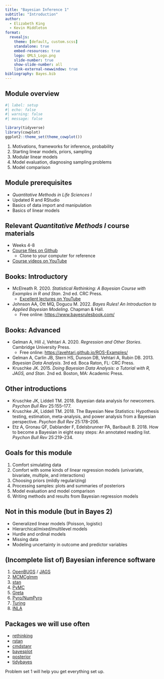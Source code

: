 ```yaml
---
title: "Bayesian Inference 1"
subtitle: "Introduction"
author:
  - Elizabeth King
  - Kevin Middleton
format:
  revealjs:
    theme: [default, custom.scss]
    standalone: true
    embed-resources: true
    logo: QMLS_Logo.png
    slide-number: true
    show-slide-number: all
    link-external-newwindow: true
bibliography: Bayes.bib
---
```


## Module overview

```r
#| label: setup
#| echo: false
#| warning: false
#| message: false

library(tidyverse)
library(cowplot)
ggplot2::theme_set(theme_cowplot())
```

1. Motivations, frameworks for inference, probability
2. Starting linear models, priors, sampling
3. Modular linear models
4. Model evaluation, diagnosing sampling problems
5. Model comparison


## Module prerequisites

- *Quantitative Methods in Life Sciences I*
- Updated R and RStudio
- Basics of data import and manipulation
- Basics of linear models


## Relevant *Quantitative Methods I* course materials

- Weeks 4-8
- [Course files on Github](https://github.com/kmiddleton/quant_methods)
  - Clone to your computer for reference
- [Course videos on YouTube](https://www.youtube.com/playlist?list=PLeIk-G-wZpqx1yW49XAHqoccBXhNJrUSu) 


## Books: Introductory

- McElreath R. 2020. *Statistical Rethinking: A Bayesian Course with Examples in R and Stan*. 2nd ed. CRC Press.
  - [Excellent lectures on YouTube](https://www.youtube.com/playlist?list=PLDcUM9US4XdMROZ57-OIRtIK0aOynbgZN)
- Johnson AA, Ott MQ, Dogucu M. 2022. *Bayes Rules! An Introduction to Applied Bayesian Modeling*. Chapman & Hall.
  - Free online: [https://www.bayesrulesbook.com/](https://www.bayesrulesbook.com/)


## Books: Advanced

- Gelman A, Hill J, Vehtari A. 2020. *Regression and Other Stories*. Cambridge University Press.
  - Free online: [https://avehtari.github.io/ROS-Examples/](https://avehtari.github.io/ROS-Examples/)
- Gelman A, Carlin JB, Stern HS, Dunson DB, Vehtari A, Rubin DB. 2013. *Bayesian Data Analysis*. 3rd ed. Boca Raton, FL: CRC Press.
- Kruschke JK. 2015. *Doing Bayesian Data Analysis: a Tutorial with R, JAGS, and Stan*. 2nd ed. Boston, MA: Academic Press.
 

## Other introductions

- Kruschke JK, Liddell TM. 2018. Bayesian data analysis for newcomers. *Psychon Bull Rev* 25:155–177.
- Kruschke JK, Liddell TM. 2018. The Bayesian New Statistics: Hypothesis testing, estimation, meta-analysis, and power analysis from a Bayesian perspective. *Psychon Bull Rev* 25:178–206.
- Etz A, Gronau QF, Dablander F, Edelsbrunner PA, Baribault B. 2018. How to become a Bayesian in eight easy steps: An annotated reading list. *Psychon Bull Rev* 25:219–234.


## Goals for this module

1. Comfort simulating data
2. Comfort with some kinds of linear regression models (univariate, bivariate, multiple, and interactions)
3. Choosing priors (mildly regularizing)
4. Processing samples: plots and summaries of posteriors
5. Model evaluation and model comparison
6. Writing methods and results from Bayesian regression models


## Not in this module (but in Bayes 2)

- Generalized linear models (Poisson, logistic)
- Hierarchical/mixed/multilevel models
- Hurdle and ordinal models
- Missing data
- Modeling uncertainty in outcome and predictor variables


## (Incomplete list of) Bayesian inference software

1. [OpenBUGS](https://www.mrc-bsu.cam.ac.uk/software/bugs/openbugs/) / [JAGS](https://mcmc-jags.sourceforge.io/)
2. [MCMCglmm](https://mcmc-jags.sourceforge.io/)
3. [stan](https://mc-stan.org/)
4. [PyMC](https://www.pymc.io/welcome.html)
5. [Greta](https://greta-stats.org/)
6. [Pyro/NumPyro](https://pyro.ai/)
7. [Turing](https://github.com/TuringLang)
8. [INLA](https://www.r-inla.org/)


## Packages we will use often

- [rethinking](https://github.com/rmcelreath/rethinking)
- [rstan](https://mc-stan.org/rstan/)
- [cmdstanr](https://mc-stan.org/cmdstanr/)
- [bayesplot](https://mc-stan.org/bayesplot/)
- [posterior](https://mc-stan.org/posterior/)
- [tidybayes](http://mjskay.github.io/tidybayes/)

Problem set 1 will help you get everything set up.

